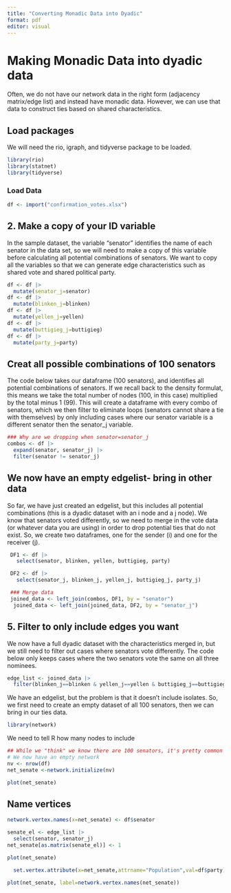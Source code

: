 ```yaml
---
title: "Converting Monadic Data into Dyadic"
format: pdf
editor: visual
---
```


# Making Monadic Data into dyadic data

Often, we do not have our network data in the right form (adjacency matrix/edge list) and instead have monadic data. However, we can use that data to construct ties based on shared characteristics.

## Load packages

We will need the rio, igraph, and tidyverse package to be loaded.

```r
library(rio)
library(statnet)
library(tidyverse)
```

### Load Data

```r
df <- import("confirmation_votes.xlsx")
```

## 2. Make a copy of your ID variable

In the sample dataset, the variable "senator" identifies the name of each senator in the data set, so we will need to make a copy of this variable before calculating all potential combinations of senators. We want to copy all the variables so that we can generate edge characteristics such as shared vote and shared political party.

```r
df <- df |>
  mutate(senator_j=senator)
df <- df |>
  mutate(blinken_j=blinken)
df <- df |>
  mutate(yellen_j=yellen)
df <- df |>
  mutate(buttigieg_j=buttigieg)
df <- df |>
  mutate(party_j=party)
```

## Creat all possible combinations of 100 senators

The code below takes our dataframe (100 senators), and identifies all potential combinations of senators. If we recall back to the density formulat, this means we take the total number of nodes (100, in this case) multiplied by the total minus 1 (99). This will create a dataframe with every combo of senators, which we then filter to eliminate loops (senators cannot share a tie with themselves) by only including cases where our senator variable is a different senator then the senator_j variable.

```r
### Why are we dropping when senator=senator_j
combos <- df |>
  expand(senator, senator_j) |>
  filter(senator != senator_j)
```

## We now have an empty edgelist- bring in other data

So far, we have just created an edgelist, but this includes all potential combinations (this is a dyadic dataset with an i node and a j node). We know that senators voted differently, so we need to merge in the vote data (or whatever data you are using) in order to drop potential ties that do not exist. So, we create two dataframes, one for the sender (i) and one for the receiver (j).

```r
 DF1 <- df |>
   select(senator, blinken, yellen, buttigieg, party)

 DF2 <- df |>
   select(senator_j, blinken_j, yellen_j, buttigieg_j, party_j)

 ### Merge data
 joined_data <- left_join(combos, DF1, by = "senator")
  joined_data <- left_join(joined_data, DF2, by = "senator_j")
```

## 5. Filter to only include edges you want

We now have a full dyadic dataset with the characteristics merged in, but we still need to filter out cases where senators vote differently. The code below only keeps cases where the two senators vote the same on all three nominees.

```r
edge_list <- joined_data |>
  filter(blinken_j==blinken & yellen_j==yellen & buttigieg_j==buttigieg) 
```

We have an edgelist, but the problem is that it doesn't include isolates. So, we first need to create an empty dataset of all 100 senators, then we can bring in our ties data.

```r
library(network)
```

We need to tell R how many nodes to include

```r
## While we "think" we know there are 100 senators, it's pretty common to have 102-105 senators in a term due to resignations, etc. We can automate the size of the network by using the nrow command. 
# We now have an empty network
nv <- nrow(df)
net_senate <-network.initialize(nv)

plot(net_senate)
```

## Name vertices

```r
network.vertex.names(x=net_senate) <- df$senator
```

```r
senate_el <- edge_list |>
  select(senator, senator_j)
net_senate[as.matrix(senate_el)] <- 1
```

```r
plot(net_senate)

```

```r
  set.vertex.attribute(x=net_senate,attrname="Population",val=df$party) 


```

```r
plot(net_senate, label=network.vertex.names(net_senate))
```
